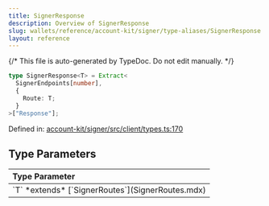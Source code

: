 ```yaml
---
title: SignerResponse
description: Overview of SignerResponse
slug: wallets/reference/account-kit/signer/type-aliases/SignerResponse
layout: reference
---
```


{/* This file is auto-generated by TypeDoc. Do not edit manually. */}

```ts
type SignerResponse<T> = Extract<
  SignerEndpoints[number],
  {
    Route: T;
  }
>["Response"];
```

Defined in: [account-kit/signer/src/client/types.ts:170](https://github.com/alchemyplatform/aa-sdk/blob/c1a84188d03473acac2fdb49fb7cd7fdba73169b/account-kit/signer/src/client/types.ts#L170)

## Type Parameters

<table>
  <thead>
    <tr>
      <th align="left">Type Parameter</th>
    </tr>
  </thead>

  <tbody>
    <tr>
      <td>
        `T` *extends* [`SignerRoutes`](SignerRoutes.mdx)
      </td>
    </tr>
  </tbody>
</table>
